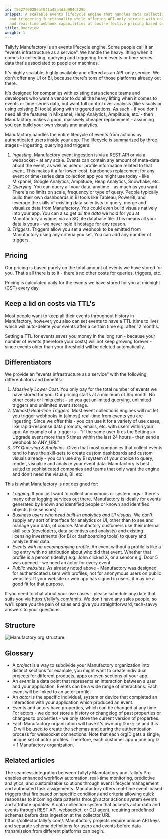 ```yaml
---
id: f5627f0028eaf041a45a4d3d984df29b
snippet: A scalable events lifecycle engine that handles data collection querying
  and triggering functionality while offering API-only service with unlimited storage
  and real-time webhook capabilities at cost-effective pricing based on stored events.
title: Overview
weight: 1
---
```


Tallyfy Manufactory is an events lifecycle engine. Some people call it an "events infrastructure as a service". We handle the heavy lifting when it comes to collecting, querying and triggering from events or time-series data that's associated to people or machines.

It's highly scalable, highly available and offered as an API-only service. We don't offer any UI or BI, because there's tons of those platforms already out there.

It's designed for companies with existing data science teams and developers who want a vendor to do all the heavy lifting when it comes to events or time-series data, but want full control over analysis (like visuals or using existing BI tools) along with triggered actions. As such - if you don't need all the features in Mixpanel, Heap Analytics, Amplitude, etc. - then Manufactory makes a good, massively cheaper replacement - assuming you can build your own visuals and analytics.

Manufactory handles the entire lifecycle of events from actions by authenticated users inside your app. The lifecycle is summarized by three stages - ingesting, querying and triggers:

1. *Ingesting*. Manufactory event ingestion is via a REST API or via a websocket - at any scale. Events can contain any amount of meta-data about the event, as well as user or profile information related to that event. This makes it a far lower-cost, barebones replacement for any event or time-series data collection app you might use today - like Mixpanel, Google Analytics, Amplitude, Heap Analytics, Snowflake, etc.
2. *Querying*. You can query all your data, anytime - as much as you want. There's no limits on scale, frequency or type of query. People typically build their own dashboards in BI tools like Tableau, PowerBI, and leverage the skills of existing data scientists to query, merge and visualize data from Manufactory. You could even build visuals natively into your app. You can also get *all the data* we hold for you at Manufactory anytime, via an SQLite database file. This means all your data is yours - we never hold it hostage for any reason.
3. *Triggers*. Triggers allow you set a webhook to be emitted from Manufactory using any criteria you set. You can add any number of triggers.

## Pricing

Our pricing is based purely on the total amount of events we have stored for you. That's all there is to it - there's no other costs for queries, triggers, etc.

Pricing is calculated daily for the events we have stored for you at midnight (CST) every day.

## Keep a lid on costs via TTL's

Most people want to keep all their events throughout history in Manufactory, however, you also can set events to have a TTL (time to live) which will auto-delete your events after a certain time e.g. after 12 months.

Setting a TTL for events saves you money in the long run - because your number of events (therefore your costs) will not keep growing forever - since events older than your threshold will be deleted automatically.

## Differentiators

We provide an "events infrastructure as a service" with the following differentiators and benefits:

1. *Massively Lower Cost.* You only pay for the total number of events we have stored for you. Our pricing starts at a minimum of $5/month. No other costs or limits exist - so you get unlimited querying, unlimited triggers and unlimited event storage.
2. *(Almost) Real-time Triggers.* Most event collections engines will not let you trigger webhooks in (almost) real-time from events you are ingesting. Since we offer this - you can use it for a variety of use cases, like rapid-response data prompts, emails, etc. with users within your app. An example of a trigger is - "if the same user fires the Settings > Upgrade event more than 5 times within the last 24 hours - then send a webhook to ANY_URL"
3. *DIY Querying & Analytics.* Given that most companies that collect events tend to have the skill-sets to create custom dashboards and custom visuals already - you can use any BI system of your choice to query, render, visualize and analyze your event data. Manufactory is best suited to sophisticated companies and teams that only want the engine and don't need the visuals, BI, etc.

This is what Manufactory is *not* designed for:

* *Logging.* If you just want to collect anonymous or system logs - there's many other logging services out there. Manufactory is ideally for events generated by known and identified people or known and identified objects (like sensors).
* *Business users who need built-in analytics and UI visuals.* We don't supply any sort of interface for analytics or UI, other than to see and manage your data, of course. Manufactory customers use their internal skill sets (developers, data scientists and analysts) and existing licensing investments (for BI or dashboarding tools) to query and analyze their data.
* *Events with no accompanying profile.* An event without a profile is like a log entry with no attribution about who did that event. Whether that profile is a person (ideally) e.g. John clicked X, or a sensor e.g. Door 5 was opened - we need an actor for every event.
* *Public websites.* As already noted above - Manufactory was designed for authenticated users with profiles, not for anonymous users on public websites. If your website or web app has signed in users, it may be a good fit for that purpose.

If you need to chat about your use cases - please schedule any date that suits you via https://tallyfy.com/amit/. We don't have any sales people, so we'll spare you the pain of sales and give you straightforward, tech-savvy answers to your questions.

## Structure

![Manufactory org structure](https://screenshots.tallyfy.com/manufactory-org-structure-v1.png)

## Glossary

* A *project* is a way to subdivide your Manufactory organization into distinct sections for example, you might want to create individual projects for different products, apps or even sections of your app.
* An *event* is a data point that represents an interaction between a user and your application. Events can be a wide range of interactions. Each event will be linked to an actor profile.
* An *actor* is the specific individual, system or device that completed an interaction with your application which produced an event.
* Events and actors have properties, which can be changed at any time. For actors - we do not store a history or changelog of past properties or changes to properties - we only store the current version of properties.
* Each Manufactory organization will have it's own orgID `org_id` and this ID will be used to create the schemas and during the authentication process for websocket connections. Note that each orgID gets a single, unique set of actor profiles. Therefore, each customer app = one orgID = 1 Manufactory organization.


## Related articles
<CardGrid>
<LinkTitleCard header="<b>Manufactory > Use cases</b>" href="/products/manufactory/use-cases/" > The seamless integration between Tallyfy Manufactory and Tallyfy Pro enables enhanced workflow automation, real-time monitoring, predictive analytics, and customizable solutions through event lifecycle management and automated task assignments. </LinkTitleCard>
<LinkTitleCard header="<b>Manufactory > Triggers</b>" href="/products/manufactory/triggers/" > Manufactory offers real-time event-based triggers that fire based on specific conditions and criteria allowing quick responses to incoming data patterns through actor actions system events and attribute updates. </LinkTitleCard>
<LinkTitleCard header="<b>Manufactory > Collector</b>" href="/products/manufactory/collector/" > A data collection system that accepts actor data and events through REST API, websocket, or CLI agent, requiring predefined schemas before data ingestion at the collector URL https://collector.tallyfy.com/. </LinkTitleCard>
<LinkTitleCard header="<b>Manufactory > Projects</b>" href="/products/manufactory/projects/" > Manufactory projects require unique API keys and separate schema definitions for users and events before data transmission from different platforms can begin. </LinkTitleCard>
</CardGrid>